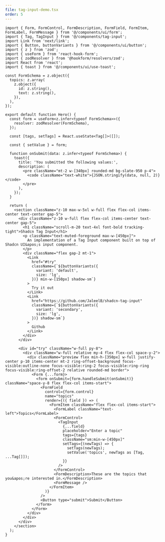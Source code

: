 ```yaml
---
file: tag-input-demo.tsx
order: 5
---
```


```tsx
import { Form, FormControl, FormDescription, FormField, FormItem, FormLabel, FormMessage } from '@/components/ui/form';
import { Tag, TagInput } from '@/components/tag-input';
import Link from 'next/link';
import { Button, buttonVariants } from '@/components/ui/button';
import { z } from 'zod';
import { useForm } from 'react-hook-form';
import { zodResolver } from '@hookform/resolvers/zod';
import React from 'react';
import { toast } from '@/components/ui/use-toast';

const FormSchema = z.object({
  topics: z.array(
    z.object({
      id: z.string(),
      text: z.string(),
    }),
  ),
});

export default function Hero() {
  const form = useForm<z.infer<typeof FormSchema>>({
    resolver: zodResolver(FormSchema),
  });

  const [tags, setTags] = React.useState<Tag[]>([]);

  const { setValue } = form;

  function onSubmit(data: z.infer<typeof FormSchema>) {
    toast({
      title: 'You submitted the following values:',
      description: (
        <pre className="mt-2 w-[340px] rounded-md bg-slate-950 p-4">
          <code className="text-white">{JSON.stringify(data, null, 2)}</code>
        </pre>
      ),
    });
  }

  return (
    <section className="z-10 max-w-5xl w-full flex flex-col items-center text-center gap-5">
      <div className="z-10 w-full flex flex-col items-center text-center gap-5">
        <h1 className="scroll-m-20 text-4xl font-bold tracking-tight">Shadcn Tag Input</h1>
        <p className="text-muted-foreground max-w-[450px]">
          An implementation of a Tag Input component built on top of Shadcn UI&apos;s input component.
        </p>
        <div className="flex gap-2 mt-1">
          <Link
            href="#try"
            className={`${buttonVariants({
              variant: 'default',
              size: 'lg',
            })} min-w-[150px] shadow-sm`}
          >
            Try it out
          </Link>
          <Link
            href="https://github.com/JaleelB/shadcn-tag-input"
            className={`${buttonVariants({
              variant: 'secondary',
              size: 'lg',
            })} shadow-sm`}
          >
            Github
          </Link>
        </div>
      </div>

      <div id="try" className="w-full py-8">
        <div className="w-full relative my-4 flex flex-col space-y-2">
          <div className="preview flex min-h-[350px] w-full justify-center p-10 items-center mt-2 ring-offset-background focus-visible:outline-none focus-visible:ring-2 focus-visible:ring-ring focus-visible:ring-offset-2 relative rounded-md border">
            <Form {...form}>
              <form onSubmit={form.handleSubmit(onSubmit)} className="space-y-8 flex flex-col items-start">
                <FormField
                  control={form.control}
                  name="topics"
                  render={({ field }) => (
                    <FormItem className="flex flex-col items-start">
                      <FormLabel className="text-left">Topics</FormLabel>
                      <FormControl>
                        <TagInput
                          {...field}
                          placeholder="Enter a topic"
                          tags={tags}
                          className="sm:min-w-[450px]"
                          setTags={(newTags) => {
                            setTags(newTags);
                            setValue('topics', newTags as [Tag, ...Tag[]]);
                          }}
                        />
                      </FormControl>
                      <FormDescription>These are the topics that you&apos;re interested in.</FormDescription>
                      <FormMessage />
                    </FormItem>
                  )}
                />
                <Button type="submit">Submit</Button>
              </form>
            </Form>
          </div>
        </div>
      </div>
    </section>
  );
}
```
